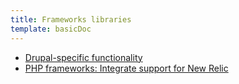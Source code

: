 ```yaml
---
title: Frameworks libraries
template: basicDoc
---
```


* [Drupal-specific functionality](/docs/agents/php-agent/frameworks-libraries/drupal-specific-functionality)
* [PHP frameworks: Integrate support for New Relic](/docs/agents/php-agent/frameworks-libraries/php-frameworks-integrate-support-new-relic)
